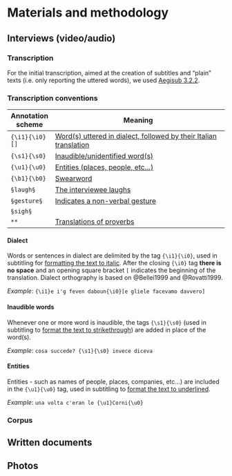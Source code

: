 # Materials and methodology {#materials}

##  Interviews (video/audio)

### Transcription
For the initial transcription, aimed at the creation of subtitles and "plain" texts (i.e. only reporting the uttered words), we used [Aegisub 3.2.2 ](http://www.aegisub.org/).

###  Transcription conventions {}

|Annotation scheme|Meaning|
|-------|--------------------------------------------------------|
|`{\i1}{\i0}[]`|[Word(s) uttered in dialect, followed by their Italian translation](#transc-dialect)|`{\i1}`A sun stè`{\i0}[`Sono stato`]`|
|`{\s1}{\s0}`|[Inaudible/unidentified word(s)](#transc-inaudible)|
|`{\u1}{\u0}`|[Entities (places, people, etc...)](#transc-entities)|
|`{\b1}{\b0}`|[Swearword]()|
|`§laugh§`|[The interviewee laughs]()|
|`§gesture§`|[Indicates a non-verbal gesture]()|
|`§sigh§`||
|`**`|[Translations of proverbs]()|

####  Dialect {-#transc-dialect}
Words or sentences in dialect are delimited by the tag `{\i1}{\i0}`, used in subtitling for [formatting the text to italic](http://docs.aegisub.org/3.2/ASS_Tags/#override-tags). After the closing `{\i0}` tag **there is no space** and an opening square bracket `[` indicates the beginning of the translation. Dialect orthography is based on @Bellei1999 and @Rovatti1999.  
  
*Example*: `{\i1}e i'g feven daboun{\i0}[e gliele facevamo davvero]`

####  Inaudible words {-#transc-inaudible}
Whenever one or more word is inaudible, the tags `{\s1}{\s0}` (used in subtitling to [format the text to strikethrough](http://docs.aegisub.org/3.2/ASS_Tags/#override-tags)) are added in place of the word(s).  
  
*Example*: `cosa succede? {\s1}{\s0} invece diceva`

####  Entities {-#transc-entities}
Entities - such as names of people, places, companies, etc...) are included in the `{\u1}{\u0}` tag, used in subtitling to [format the text to underlined](http://docs.aegisub.org/3.2/ASS_Tags/#override-tags).  
  
*Example*: `una volta c'eran le {\u1}Corni{\u0}`

### Corpus

##  Written documents

##  Photos